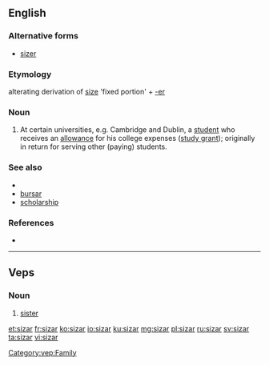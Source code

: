 ==English==

===Alternative forms===
* [[sizer]]

===Etymology===
alterating derivation of [[size]] 'fixed portion' + [[-er]]

===Noun===
{{en-noun}}

# {{context|British|lang=en}} At certain universities, e.g. Cambridge and Dublin, a [[student]] who receives an [[allowance]] for his college expenses ([[study grant]]); originally in return for serving other (paying) students.

===See also===
* {{pedia}}
* [[bursar]]
* [[scholarship]]

===References===
* {{R:Websters}}

----

==Veps==

===Noun===
{{head|vep|noun}}

# [[sister]]

[[Category:vep:Family]]

[[et:sizar]]
[[fr:sizar]]
[[ko:sizar]]
[[io:sizar]]
[[ku:sizar]]
[[mg:sizar]]
[[pl:sizar]]
[[ru:sizar]]
[[sv:sizar]]
[[ta:sizar]]
[[vi:sizar]]